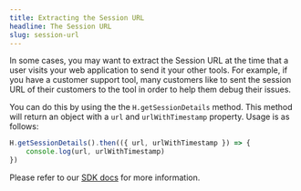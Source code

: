 ```yaml
---
title: Extracting the Session URL
headline: The Session URL
slug: session-url
---
```


In some cases, you may want to extract the Session URL at the time that a user visits your web application to send it your other tools. For example, if you have a customer support tool, many customers like to sent the session URL of their customers to the tool in order to help them debug their issues.

You can do this by using the the `H.getSessionDetails` method. This method will return an object with a `url` and `urlWithTimestamp` property. Usage is as follows:

```js
H.getSessionDetails().then(({ url, urlWithTimestamp }) => {
	console.log(url, urlWithTimestamp)
})
```

Please refer to our [SDK docs](../../../sdk/client.md) for more information.
